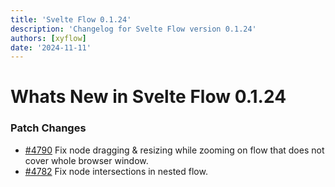 ```yaml
---
title: 'Svelte Flow 0.1.24'
description: 'Changelog for Svelte Flow version 0.1.24'
authors: [xyflow]
date: '2024-11-11'
---
```


# Whats New in Svelte Flow 0.1.24

### Patch Changes

- [#4790](https://github.com/xyflow/xyflow/pull/4790) Fix node dragging & resizing while zooming on flow that does not cover whole browser window.
- [#4782](https://github.com/xyflow/xyflow/pull/4782) Fix node intersections in nested flow.
